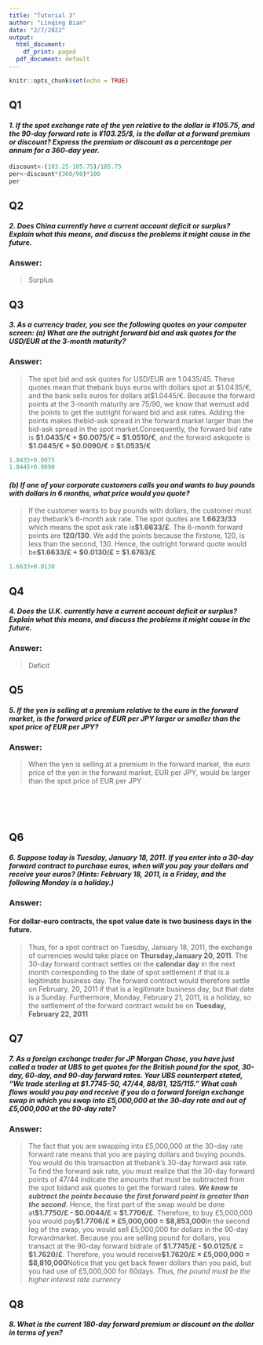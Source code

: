 ```yaml
---
title: "Tutorial 3"
author: "Linqing Bian"
date: "2/7/2022"
output:
  html_document:
    df_print: paged
  pdf_document: default
---
```


```r
knitr::opts_chunk$set(echo = TRUE)
```

## Q1

#### *1.	If the spot exchange rate of the yen relative to the dollar is ¥105.75, and the 90-day forward rate is ¥103.25/$, is the dollar at a forward premium or discount? Express the premium or discount as a percentage per annum for a 360-day year.*


```r
discount<-(103.25-105.75)/105.75
per<-discount*(360/90)*100
per
```
## Q2

#### *2.	Does China currently have a current account deficit or surplus? Explain what this means, and discuss the problems it might cause in the future.*

### Answer:
>Surplus


## Q3

#### *3.	As a currency trader, you see the following quotes on your computer screen: (a)	What are the outright forward bid and ask quotes for the USD/EUR at the 3-month maturity?*

### Answer:
>The spot bid and ask quotes for USD/EUR are 1.0435/45. These quotes mean that thebank   buys   euros   with   dollars   spot   at   $1.0435/€,   and   the   bank   sells   euros   for   dollars   at$1.0445/€. Because the forward points at the 3-month maturity are 75/90, we know that wemust add the points to get the outright forward bid and ask rates. Adding the points makes thebid-ask   spread   in   the   forward   market   larger  than   the   bid-ask   spread   in   the   spot   market.Consequently, the forward bid rate is **$1.0435/€ + $0.0075/€ = $1.0510/€**, and the forward askquote is **$1.0445/€ + $0.0090/€ = $1.0535/€**

```r
1.0435+0.0075
1.0445+0.0090
```


#### *(b)	If one of your corporate customers calls you and wants to buy pounds with dollars in 6 months, what price would you quote?*

>If the customer wants to buy pounds with dollars, the customer must pay thebank’s 6-month ask rate. The spot quotes are **1.6623/33** which means the spot ask rate is**$1.6633/£**. The 6-month forward points are **120/130**. We add the points because the firstone, 120, is less than the second, 130. Hence, the outright forward quote would be**$1.6633/£ + $0.0130/£ = $1.6763/£**

```r
1.6633+0.0130
```


## Q4

#### *4.	Does the U.K. currently have a current account deficit or surplus? Explain what this means, and discuss the problems it might cause in the future.*

### Answer:
>Deficit


## Q5

#### *5.	If the yen is selling at a premium relative to the euro in the forward market, is the forward price of EUR per JPY larger or smaller than the spot price of EUR per JPY?*

### Answer:
>When the yen is selling at a premium in the forward market, the euro price of the yen in the forward market, EUR per JPY, would be larger than the spot price of EUR per JPY



<br>  
<br>

## Q6

#### *6.	Suppose today is Tuesday, January 18, 2011. If you enter into a 30-day forward contract to purchase euros, when will you pay your dollars and receive your euros? (Hints: February 18, 2011, is a Friday, and the following Monday is a holiday.)*

### Answer:

#### For dollar-euro contracts, the spot value date is two business days in the future. 

>Thus, for a spot contract on Tuesday,  January 18, 2011, the  exchange of  currencies  would  take place on **Thursday,January 20,  2011**. 
The 30-day forward contract settles on the **calendar  day** in the next month corresponding to the date of spot settlement if that is a legitimate business day. 
The forward contract would therefore settle on February, 20, 2011 if that is a legitimate business day, but that date is a Sunday. 
Furthermore, Monday, February 21, 2011, is a holiday, so the settlement of the forward contract would be on **Tuesday, February 22, 2011**

## Q7

#### *7.	As a foreign exchange trader for JP Morgan Chase, you have just called a trader at UBS to get quotes for the British pound for the spot, 30-day, 60-day, and 90-day forward rates. Your UBS counterpart stated, “We trade sterling at $1.7745-50, 47/44, 88/81, 125/115.” What cash flows would you pay and receive if you do a forward foreign exchange swap in which you swap into £5,000,000 at the 30-day rate and out of £5,000,000 at the 90-day rate?*

### Answer:

>The fact that you are swapping into £5,000,000 at the 30-day rate forward rate means that you are paying dollars and buying pounds. You would do this transaction at thebank’s 30-day forward ask rate. To find the forward ask rate, you must realize that the 30-day forward points of 47/44 indicate the amounts that must be subtracted from the spot bidand ask quotes to get the forward rates. ***We know to subtract the points because the first forward point is greater than the second***. Hence, the first part of the swap would be done at**$1.7750/£ - $0.0044/£ = $1.7706/£**. Therefore, to buy £5,000,000 you would pay**$1.7706/£ × £5,000,000 = $8,853,000**In the second leg of the swap, you would sell £5,000,000 for dollars in the 90-day forwardmarket. Because you are selling pound for dollars, you transact at the 90-day forward bidrate of **$1.7745/£ - $0.0125/£ = $1.7620/£**. Therefore, you would receive**$1.7620/£ × £5,000,000 = $8,810,000**Notice that you get back fewer dollars than you paid, but you had use of £5,000,000 for 60days. *Thus, the pound must be the higher interest rate currency*


## Q8

#### *8.	What is the current 180-day forward premium or discount on the dollar in terms of yen?  *
















